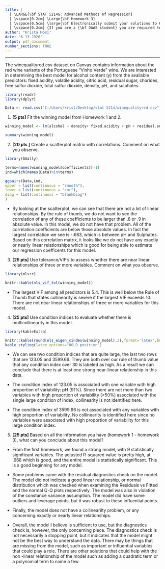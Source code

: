 ---
title: | 
  | \LARGE{\bf STAT 5214G: Advanced Methods of Regression}
  | \vspace{0.2cm} \Large{\bf Homework 3} 
  | \vspace{0.5cm} \large{\bf Electronically submit your solutions to Canvas by Sunday June 13th}
  | \vspace{0.2cm} {If you are a {\bf DAAS student} you are required to submit your solutions using R Markdown. All students are required to submit their code.}
author: "Krista Mosi"
date: "6.13.2020"
output: pdf_document
number_sections: TRUE
---

***
The winequalityred.csv dataset on Canvas contains information about the red wine variants of the Portuguese "Vinho Verde" wine. We are interested in determining the best model for alcohol content (y) from the available predictors: fixed acidity, volatile acidity,  citric acid, residual sugar, chorides, free sulfur dioxide, total sulfur dioxide, density, pH, and sulphates. 

```{r,echo = FALSE}

library(readr)
library(dplyr)

Data <- read.csv("C:/Users/krist/Desktop/stat 5214/winequalityred.csv")


```

1. **[5 pts]** Fit the winning model from Homework 1 and 2.

```{r, echo = FALSE}
winning_model <- lm(alcohol ~ density+ fixed.acidity + pH + residual.sugar + sulphates + citric.acid + total.sulfur.dioxide + chlorides + volatile.acidity, data = Data)

summary(winning_model)
```
2. **[20 pts ]** Create a scatterplot matrix with correlations. Comment on what you observe. 

```{r, echo = FALSE}
library(GGally)

terms=names(winning_model$coefficients)[-1] 
ind=which(names(Data)%in%terms) 

ggpairs(Data,ind,
upper = list(continuous = "smooth"),
lower = list(continuous = "cor"),
diag = list(continuous = "blankDiag")
)

```

*   By looking at the scatterplot, we can see that there are not a lot of linear relationships.  By the rule of thumb, we do not want to see the correlation of any of these coefficients to be larger than .8 or .9 in absolute value. In this model, we do not have that problem. All of the correlation coefficients are below those absolute values.  In fact the largest correlation we see is -.683, which is between pH and Sulphates.  Based on this correlation matrix, it looks like we do not have any exactly or nearly linear relationships which is good for being able to estimate our regression coefficents for this model.

3. **[25 pts]** Use tolerance/VIF's to assess whether there are near linear relationships of three or more variables. Comment on what you observe. 

```{r, echo = FALSE}
library(olsrr)

knitr::kable(ols_vif_tol(winning_model))


```
*   The largest VIF among all predictors is 5.4.  This is well below the Rule of Thumb that states collinearity is severe if the largest VIF exceeds 10.  There are not near linear relationships of three or more variables for this model.

4. **[25 pts]** Use condition indices to evaluate whether there is multicollinearity in this model. 

```{r, echo=FALSE}
library(kableExtra)

knitr::kable(round(ols_eigen_cindex(winning_model),3),format='latex',booktabs=TRUE)%>%
kable_styling(latex_options="HOLD_position")


```
*   We can see two condition indices that are quite large, the last two rows that are 123.05 and 3599.66. They are both over our rule of thumb value that any condition index over 30 is labeled as high.  As a result we can conclude that there is at least one strong near-linear relationship in this data.

*   The condition index of 123.05 is associated with one variable with high proportion of variability: pH (91%).  Since there are not more than two variables with high proportion of variability (>50%) associated with the single large condition of index, collinearity is not identified here.

*   The condition index of 3599.66 is not associated with any variables with high proportion of variability.  No collinearity is identified here since no variables were associated with high proportion of variability for this large condition index.


5. **[25 pts]** Based on all the information you have (homework 1 - homework 3), what can you conclude about this model?

*   From the first homework, we found a strong model, with 9 statistically significant variables.  The adjusted R-squared value is pretty high, at .668 which is good, and the entire model is statistically significant. This is a good beginning for any model.

*   Some problems came with the residual diagnostics check on the model.  The model did not indicate a good linear relationship, or normal distribution which was checked when examining the Residuals vs Fitted and the normal Q-Q plots respectively.  The model was also in violation of the constance variance assumption.  The model did have some outliers and leverage points, but it was robust to these influential points.

* Finally, the model does not have a collinearilty problem, or any concerning exactly or nearly linear relationships.

*   Overall, the model I believe is sufficient to use, but the diagnostics check is, however, the only concerning piece. The diagnostics check is not necessarily a stopping point, but it indicates that the model might not be the best way to understand the data.  There may be things that are missing from the model, such as important or influential variables that could play a role. There are other solutions that could help with the non -linear relationship of the model such as adding a quadratic term or a polynomial term to name a few.
